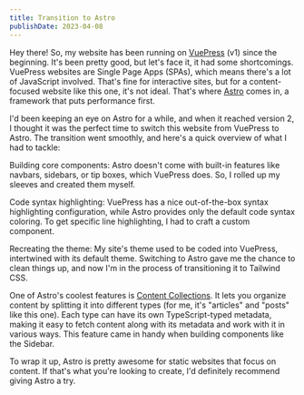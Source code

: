 ```yaml
---
title: Transition to Astro
publishDate: 2023-04-08
---
```


Hey there! So, my website has been running on
[VuePress](https://vuepress.vuejs.org/) (v1) since the beginning. It's been
pretty good, but let's face it, it had some shortcomings. VuePress websites are
Single Page Apps (SPAs), which means there's a lot of JavaScript involved.
That's fine for interactive sites, but for a content-focused website like this
one, it's not ideal. That's where [Astro](https://astro.build) comes in, a
framework that puts performance first.

I'd been keeping an eye on Astro for a while, and when it reached version 2, I
thought it was the perfect time to switch this website from VuePress to Astro.
The transition went smoothly, and here's a quick overview of what I had to
tackle:

Building core components: Astro doesn't come with built-in features like
navbars, sidebars, or tip boxes, which VuePress does. So, I rolled up my sleeves
and created them myself.

Code syntax highlighting: VuePress has a nice out-of-the-box syntax highlighting
configuration, while Astro provides only the default code syntax coloring. To
get specific line highlighting, I had to craft a custom component.

Recreating the theme: My site's theme used to be coded into VuePress,
intertwined with its default theme. Switching to Astro gave me the chance to
clean things up, and now I'm in the process of transitioning it to Tailwind CSS.

One of Astro's coolest features is [Content
Collections](https://docs.astro.build/en/guides/content-collections/). It lets
you organize content by splitting it into different types (for me, it's
"articles" and "posts" like this one). Each type can have its own
TypeScript-typed metadata, making it easy to fetch content along with its
metadata and work with it in various ways. This feature came in handy when
building components like the Sidebar.

To wrap it up, Astro is pretty awesome for static websites that focus on
content. If that's what you're looking to create, I'd definitely recommend
giving Astro a try.
